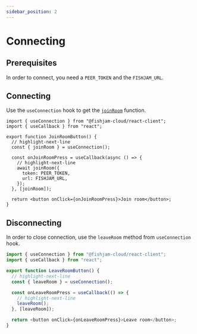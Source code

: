 ```yaml
---
sidebar_position: 2
---
```


# Connecting

## Prerequisites

In order to connect, you need a `PEER_TOKEN` and the `FISHJAM_URL`.

## Connecting

Use the `useConnection` hook to get the [`joinRoom`](/api/web/functions/useConnection#joinroom) function.

```tsx
import { useConnection } from "@fishjam-cloud/react-client";
import { useCallback } from "react";

export function JoinRoomButton() {
  // highlight-next-line
  const { joinRoom } = useConnection();

  const onJoinRoomPress = useCallback(async () => {
    // highlight-next-line
    await joinRoom({
      token: PEER_TOKEN,
      url: FISHJAM_URL,
    });
  }, [joinRoom]);

  return <button onClick={onJoinRoomPress}>Join room</button>;
}
```

## Disconnecting

In order to close connection, use the `leaveRoom` method from `useConnection` hook.

```ts
import { useConnection } from "@fishjam-cloud/react-client";
import { useCallback } from "react";

export function LeaveRoomButton() {
  // highlight-next-line
  const { leaveRoom } = useConnection();

  const onLeaveRoomPress = useCallback(() => {
    // highlight-next-line
    leaveRoom();
  }, [leaveRoom]);

  return <button onClick={onLeaveRoomPress}>Leave room</button>;
}

```
